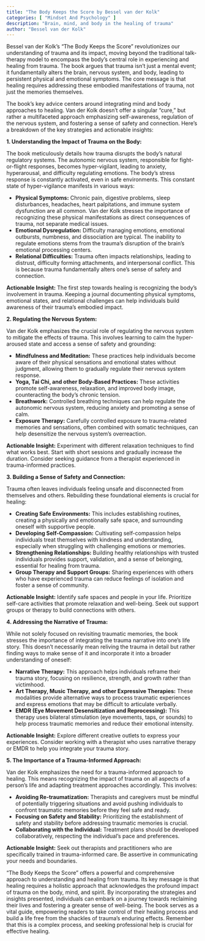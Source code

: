 ```yaml
---
title: "The Body Keeps the Score by Bessel van der Kolk"
categories: [ "Mindset And Psychology" ]
description: "Brain, mind, and body in the healing of trauma"
author: "Bessel van der Kolk"
---
```

Bessel van der Kolk's "The Body Keeps the Score" revolutionizes our understanding of trauma and its impact, moving beyond the traditional talk-therapy model to encompass the body's central role in experiencing and healing from trauma.  The book argues that trauma isn't just a mental event; it fundamentally alters the brain, nervous system, and body, leading to persistent physical and emotional symptoms.  The core message is that healing requires addressing these embodied manifestations of trauma, not just the memories themselves.

The book's key advice centers around integrating mind and body approaches to healing.  Van der Kolk doesn't offer a singular "cure," but rather a multifaceted approach emphasizing self-awareness, regulation of the nervous system, and fostering a sense of safety and connection.  Here's a breakdown of the key strategies and actionable insights:

**1. Understanding the Impact of Trauma on the Body:**

The book meticulously details how trauma disrupts the body's natural regulatory systems.  The autonomic nervous system, responsible for fight-or-flight responses, becomes hyper-vigilant, leading to anxiety, hyperarousal, and difficulty regulating emotions.  The body's stress response is constantly activated, even in safe environments.  This constant state of hyper-vigilance manifests in various ways:

* **Physical Symptoms:** Chronic pain, digestive problems, sleep disturbances, headaches, heart palpitations, and immune system dysfunction are all common.  Van der Kolk stresses the importance of recognizing these physical manifestations as direct consequences of trauma, not separate medical issues.
* **Emotional Dysregulation:** Difficulty managing emotions, emotional outbursts, numbness, and dissociation are typical.  The inability to regulate emotions stems from the trauma's disruption of the brain's emotional processing centers.
* **Relational Difficulties:** Trauma often impacts relationships, leading to distrust, difficulty forming attachments, and interpersonal conflict.  This is because trauma fundamentally alters one's sense of safety and connection.

**Actionable Insight:** The first step towards healing is recognizing the body's involvement in trauma.  Keeping a journal documenting physical symptoms, emotional states, and relational challenges can help individuals build awareness of their trauma's embodied impact.

**2. Regulating the Nervous System:**

Van der Kolk emphasizes the crucial role of regulating the nervous system to mitigate the effects of trauma.  This involves learning to calm the hyper-aroused state and access a sense of safety and grounding:

* **Mindfulness and Meditation:** These practices help individuals become aware of their physical sensations and emotional states without judgment, allowing them to gradually regulate their nervous system response.
* **Yoga, Tai Chi, and other Body-Based Practices:** These activities promote self-awareness, relaxation, and improved body image, counteracting the body's chronic tension.
* **Breathwork:**  Controlled breathing techniques can help regulate the autonomic nervous system, reducing anxiety and promoting a sense of calm.
* **Exposure Therapy:** Carefully controlled exposure to trauma-related memories and sensations, often combined with somatic techniques, can help desensitize the nervous system's overreaction.

**Actionable Insight:**  Experiment with different relaxation techniques to find what works best.  Start with short sessions and gradually increase the duration.  Consider seeking guidance from a therapist experienced in trauma-informed practices.


**3. Building a Sense of Safety and Connection:**

Trauma often leaves individuals feeling unsafe and disconnected from themselves and others.  Rebuilding these foundational elements is crucial for healing:

* **Creating Safe Environments:** This includes establishing routines, creating a physically and emotionally safe space, and surrounding oneself with supportive people.
* **Developing Self-Compassion:**  Cultivating self-compassion helps individuals treat themselves with kindness and understanding, especially when struggling with challenging emotions or memories.
* **Strengthening Relationships:**  Building healthy relationships with trusted individuals provides support, validation, and a sense of belonging, essential for healing from trauma.
* **Group Therapy and Support Groups:** Sharing experiences with others who have experienced trauma can reduce feelings of isolation and foster a sense of community.

**Actionable Insight:** Identify safe spaces and people in your life.  Prioritize self-care activities that promote relaxation and well-being.  Seek out support groups or therapy to build connections with others.

**4. Addressing the Narrative of Trauma:**

While not solely focused on revisiting traumatic memories, the book stresses the importance of integrating the trauma narrative into one's life story.  This doesn't necessarily mean reliving the trauma in detail but rather finding ways to make sense of it and incorporate it into a broader understanding of oneself:

* **Narrative Therapy:** This approach helps individuals reframe their trauma story, focusing on resilience, strength, and growth rather than victimhood.
* **Art Therapy, Music Therapy, and other Expressive Therapies:**  These modalities provide alternative ways to process traumatic experiences and express emotions that may be difficult to articulate verbally.
* **EMDR (Eye Movement Desensitization and Reprocessing):**  This therapy uses bilateral stimulation (eye movements, taps, or sounds) to help process traumatic memories and reduce their emotional intensity.

**Actionable Insight:** Explore different creative outlets to express your experiences.  Consider working with a therapist who uses narrative therapy or EMDR to help you integrate your trauma story.

**5. The Importance of a Trauma-Informed Approach:**

Van der Kolk emphasizes the need for a trauma-informed approach to healing. This means recognizing the impact of trauma on all aspects of a person's life and adapting treatment approaches accordingly.  This involves:

* **Avoiding Re-traumatization:** Therapists and caregivers must be mindful of potentially triggering situations and avoid pushing individuals to confront traumatic memories before they feel safe and ready.
* **Focusing on Safety and Stability:**  Prioritizing the establishment of safety and stability before addressing traumatic memories is crucial.
* **Collaborating with the Individual:**  Treatment plans should be developed collaboratively, respecting the individual's pace and preferences.

**Actionable Insight:**  Seek out therapists and practitioners who are specifically trained in trauma-informed care.  Be assertive in communicating your needs and boundaries.

"The Body Keeps the Score" offers a powerful and comprehensive approach to understanding and healing from trauma. Its key message is that healing requires a holistic approach that acknowledges the profound impact of trauma on the body, mind, and spirit. By incorporating the strategies and insights presented, individuals can embark on a journey towards reclaiming their lives and fostering a greater sense of well-being.  The book serves as a vital guide, empowering readers to take control of their healing process and build a life free from the shackles of trauma's enduring effects. Remember that this is a complex process, and seeking professional help is crucial for effective healing.

